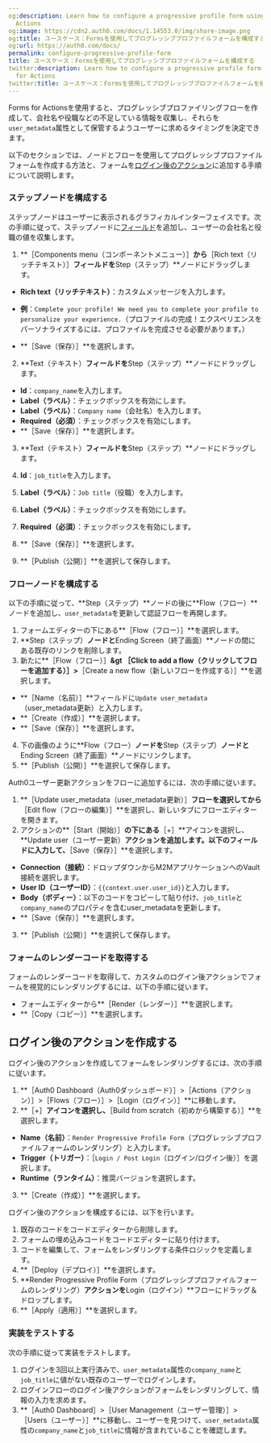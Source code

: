 ```yaml
---
og:description: Learn how to configure a progressive profile form using Forms for
  Actions
og:image: https://cdn2.auth0.com/docs/1.14553.0/img/share-image.png
og:title: ユースケース：Formsを使用してプログレッシブプロファイルフォームを構成する
og:url: https://auth0.com/docs/
permalink: configure-progressive-profile-form
title: ユースケース：Formsを使用してプログレッシブプロファイルフォームを構成する
twitter:description: Learn how to configure a progressive profile form using Forms
  for Actions
twitter:title: ユースケース：Formsを使用してプログレッシブプロファイルフォームを構成する
---
```


Forms for Actionsを使用すると、プログレッシブプロファイリングフローを作成して、会社名や役職などの不足している情報を収集し、それらを`user_metadata`属性として保管するようユーザーに求めるタイミングを決定できます。

以下のセクションでは、ノードとフローを使用してプログレッシブプロファイルフォームを作成する方法と、フォームを[ログイン後のアクション](/signup-and-login-triggers/login-trigger)に追加する手順について説明します。


### ステップノードを構成する

ステップノードはユーザーに表示されるグラフィカルインターフェイスです。次の手順に従って、ステップノードに[フィールド](/nodes-and-components)を追加し、ユーザーの会社名と役職の値を収集します。

1. **［Components menu（コンポーネントメニュー）］**から**［Rich text（リッチテキスト）］**フィールドを**Step（ステップ）**ノードにドラッグします。

* **Rich text（リッチテキスト）**：カスタムメッセージを入力します。

* **例**：`Complete your profile! We need you to complete your profile to personalize your experience.`（プロファイルの完成！エクスペリエンスをパーソナライズするには、プロファイルを完成させる必要があります。）
* **［Save（保存）］**を選択します。
2. **Text（テキスト）**フィールドを**Step（ステップ）**ノードにドラッグします。

* **Id**：`company_name`を入力します。
* **Label（ラベル）**：チェックボックスを有効にします。
* **Label（ラベル）**：`Company name`（会社名）を入力します。
* **Required（必須）**：チェックボックスを有効にします。
* **［Save（保存）］**を選択します。
3. **Text（テキスト）**フィールドを**Step（ステップ）**ノードにドラッグします。

1. **Id**：`job_title`を入力します。
2. **Label（ラベル）**：`Job title`（役職）を入力します。
3. **Label（ラベル）**：チェックボックスを有効にします。
4. **Required（必須）**：チェックボックスを有効にします。
5. **［Save（保存）］**を選択します。
4. **［Publish（公開）］**を選択して保存します。

### **フローノードを構成する**

以下の手順に従って、**Step（ステップ）**ノードの後に​​**Flow（フロー）**ノードを追加し、`user_metadata`を更新して認証フローを再開します。

1. フォームエディターの下にある**［Flow（フロー）］**を選択します。
2. **Step（ステップ）**ノードと**Ending Screen（終了画面）**ノードの間にある既存のリンクを削除します。
3. 新たに**［Flow（フロー）］**&gt **［Click to add a flow（クリックしてフローを追加する）］**>**［Create a new flow（新しいフローを作成する）］**を選択します。

* **［Name（名前）］**フィールドに`Update user_metadata`（user_metadata更新）と入力します。
* **［Create（作成）］**を選択します。
* **［Save（保存）］**を選択します。
4. 下の画像のように**Flow（フロー）**ノードを**Step（ステップ）**ノードと**Ending Screen（終了画面）**ノードにリンクします。
5. **［Publish（公開）］**を選択して保存します。

Auth0ユーザー更新アクションをフローに追加するには、次の手順に従います。

1. **［Update user_metadata（user_metadata更新）］**フローを選択してから**［Edit flow（フローの編集）］**を選択し、新しいタブにフローエディターを開きます。
2. アクションの**［Start（開始）］**の下にある**［+］**アイコンを選択し、**Update user（ユーザー更新）**アクションを追加します。以下のフィールドに入力して、**［Save（保存）］**を選択します。

* **Connection（接続）**：ドロップダウンからM2MアプリケーションへのVault接続を選択します。
* **User ID（ユーザーID）**：`{{context.user.user_id}}`と入力します。
* **Body（ボディー）**：以下のコードをコピーして貼り付け、`job_title`と`company_name`のプロパティを含むuser_metadataを更新します。
* **［Save（保存）］**を選択します。
3. **［Publish（公開）］**を選択して保存します。

### フォームのレンダーコードを取得する

フォームのレンダーコードを取得して、カスタムのログイン後アクションでフォームを視覚的にレンダリングするには、以下の手順に従います。

* フォームエディターから**［Render（レンダー）］**を選択します。
* **［Copy（コピー）］**を選択します。

## ログイン後のアクションを作成する

ログイン後のアクションを作成してフォームをレンダリングするには、次の手順に従います。

1. **［Auth0 Dashboard（Auth0ダッシュボード）］>［Actions（アクション）］>［Flows（フロー）］>［Login（ログイン）］**に移動します。
2. **［+］**アイコンを選択し、**［Build from scratch（初めから構築する）］**を選択します。

* **Name（名前）**：`Render Progressive Profile Form`（プログレッシブプロファイルフォームのレンダリング）と入力します。
* **Trigger（トリガー）**：［`Login / Post Login`（ログイン/ログイン後）］を選択します。
* **Runtime（ランタイム）**：推奨バージョンを選択します。
3. **［Create（作成）］**を選択します。

ログイン後のアクションを構成するには、以下を行います。

1. 既存のコードをコードエディターから削除します。
2. フォームの埋め込みコードをコードエディターに貼り付けます。
3. コードを編集して、フォームをレンダリングする条件ロジックを定義します。
4. **［Deploy（デプロイ）］**を選択します。
5. **Render Progressive Profile Form（プログレッシブプロファイルフォームのレンダリング）**アクションを**Login（ログイン）**フローにドラッグ＆ドロップします。
6. **［Apply（適用）］**を選択します。

### **実装をテストする**

次の手順に従って実装をテストします。

1. ログインを3回以上実行済みで、`user_metadata`属性の`company_name`と`job_title`に値がない既存のユーザーでログインします。
2. ログインフローのログイン後アクションがフォームをレンダリングして、情報の入力を求めます。
3. **［Auth0 Dashboard］>［User Management（ユーザー管理）］>［Users（ユーザー）］**に移動し、ユーザーを見つけて、`user_metadata`属性の`company_name`と`job_title`に情報が含まれていることを確認します。